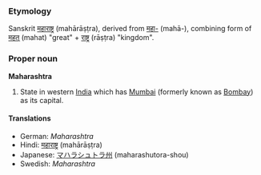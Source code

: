 ===Etymology===
Sanskrit [[महाराष्ट्र]] (mahārāṣṭra), derived from [[महा-]] (mahā-),
combining form of [[महत्]] (mahat) "great" + [[राष्ट्र]] (rāṣṭra) "kingdom".

===Proper noun===
'''Maharashtra'''
#State in western [[India]] which has [[Mumbai]] (formerly known as [[Bombay]]) as its capital.

====Translations====
*German: ''Maharashtra''
*Hindi: [[महाराष्ट्र]] (mahārāṣṭra)
*Japanese: [[マハラシュトラ州]] (maharashutora-shou)
*Swedish: ''Maharashtra''